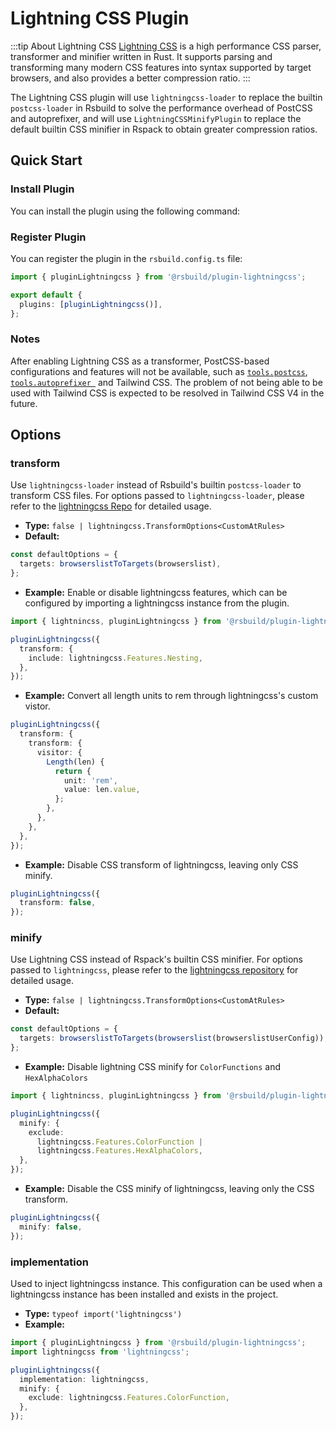 # Lightning CSS Plugin


<SourceCode href="https://github.com/web-infra-dev/rsbuild/tree/main/packages/plugin-lightningcss" />

:::tip About Lightning CSS
[Lightning CSS](https://lightningcss.dev) is a high performance CSS parser, transformer and minifier written in Rust. It supports parsing and transforming many modern CSS features into syntax supported by target browsers, and also provides a better compression ratio.
:::

The Lightning CSS plugin will use `lightningcss-loader` to replace the builtin `postcss-loader` in Rsbuild to solve the performance overhead of PostCSS and autoprefixer, and will use `LightningCSSMinifyPlugin` to replace the default builtin CSS minifier in Rspack to obtain greater compression ratios.

## Quick Start

### Install Plugin

You can install the plugin using the following command:


<PackageManagerTabs command="add @rsbuild/plugin-lightningcss -D" />

### Register Plugin

You can register the plugin in the `rsbuild.config.ts` file:

```ts title="rsbuild.config.ts"
import { pluginLightningcss } from '@rsbuild/plugin-lightningcss';

export default {
  plugins: [pluginLightningcss()],
};
```

### Notes

After enabling Lightning CSS as a transformer, PostCSS-based configurations and features will not be available, such as [`tools.postcss`](../../config/tools/postcss), [`tools.autoprefixer `](../../config/tools/autoprefixer) and Tailwind CSS. The problem of not being able to be used with Tailwind CSS is expected to be resolved in Tailwind CSS V4 in the future.

## Options

### transform

Use `lightningcss-loader` instead of Rsbuild's builtin `postcss-loader` to transform CSS files. For options passed to `lightningcss-loader`, please refer to the [lightningcss Repo](https://github.com/parcel-bundler/lightningcss/blob/master/node/index.d.ts) for detailed usage.

- **Type:** `false | lightningcss.TransformOptions<CustomAtRules>`
- **Default:**

```ts
const defaultOptions = {
  targets: browserslistToTargets(browserslist),
};
```

- **Example:** Enable or disable lightningcss features, which can be configured by importing a lightningcss instance from the plugin.

```ts
import { lightnincss, pluginLightningcss } from '@rsbuild/plugin-lightningcss';

pluginLightningcss({
  transform: {
    include: lightningcss.Features.Nesting,
  },
});
```

- **Example:** Convert all length units to rem through lightningcss's custom vistor.

```ts
pluginLightningcss({
  transform: {
    transform: {
      visitor: {
        Length(len) {
          return {
            unit: 'rem',
            value: len.value,
          };
        },
      },
    },
  },
});
```

- **Example:** Disable CSS transform of lightningcss, leaving only CSS minify.

```ts
pluginLightningcss({
  transform: false,
});
```

### minify

Use Lightning CSS instead of Rspack's builtin CSS minifier. For options passed to `lightningcss`, please refer to the [lightningcss repository](https://github.com/parcel-bundler/lightningcss/blob/master/node/index.d.ts) for detailed usage.

- **Type:** `false | lightningcss.TransformOptions<CustomAtRules>`
- **Default:**

```ts
const defaultOptions = {
  targets: browserslistToTargets(browserslist(browserslistUserConfig)),
};
```

- **Example:** Disable lightning CSS minify for `ColorFunctions` and `HexAlphaColors`

```ts
import { lightnincss, pluginLightningcss } from '@rsbuild/plugin-lightningcss';

pluginLightningcss({
  minify: {
    exclude:
      lightningcss.Features.ColorFunction |
      lightningcss.Features.HexAlphaColors,
  },
});
```

- **Example:** Disable the CSS minify of lightningcss, leaving only the CSS transform.

```ts
pluginLightningcss({
  minify: false,
});
```

### implementation

Used to inject lightningcss instance. This configuration can be used when a lightningcss instance has been installed and exists in the project.

- **Type:** `typeof import('lightningcss')`
- **Example:**

```ts
import { pluginLightningcss } from '@rsbuild/plugin-lightningcss';
import lightningcss from 'lightningcss';

pluginLightningcss({
  implementation: lightningcss,
  minify: {
    exclude: lightningcss.Features.ColorFunction,
  },
});
```
